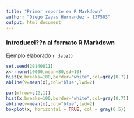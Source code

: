 ```yaml
---
title: "Primer reporte en R Markdown"
author: "Diego Zayas Hernandez - 137503"
output: html_document
---
```


### Introducci??n al formato R Markdown

Ejemplo elaborado `r date()`

```r
set.seed(20140811)
x<-rnorm(10000,mean=80,sd=10)
hist(x,breaks=100,border="white",col=gray(0.7))
abline(v=mean(x),col="blue",lwd=2)
```

```r
par(mfrow=c(2,1))
hist(x,breaks=100,border="white",col=gray(0.7))
abline(v=mean(x),col="blue",lwd=2)
boxplot(x, horizontal = TRUE, col = gray(0.5))
```


